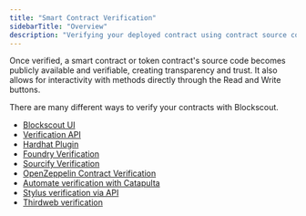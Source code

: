 ```yaml
---
title: "Smart Contract Verification"
sidebarTitle: "Overview"
description: "Verifying your deployed contract using contract source code, JSON input, Sourcify and more."
---
```


Once verified, a smart contract or token contract's source code becomes publicly available and verifiable, creating transparency and trust. It also allows for interactivity with methods directly through the Read and Write buttons.

There are many different ways to verify your contracts with Blockscout.

- [Blockscout UI](/devs/verification/blockscout-ui)
- [Verification API](/devs/verification/blockscout-smart-contract-verification-api)
- [Hardhat Plugin](/devs/verification/hardhat-verification-plugin)
- [Foundry Verification](/devs/verification/foundry-verification)
- [Sourcify Verification](/devs/verification/contracts-verification-via-sourcify)
- [OpenZeppelin Contract Verification](/devs/verification/openzeppelin-contract-verification)
- [Automate verification with Catapulta](/devs/verification/automate-verifications-catapulta)
- [Stylus verification via API](/devs/verification/stylus-verification)
- [Thirdweb verification](/devs/verification/verification-via-thirdweb)